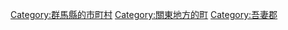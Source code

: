 [[Category:群馬縣的市町村|Category:群馬縣的市町村]]
[[Category:關東地方的町|Category:關東地方的町]]
[[Category:吾妻郡|Category:吾妻郡]]
{{DEFAULTSORT:Higashiagatsuma}}